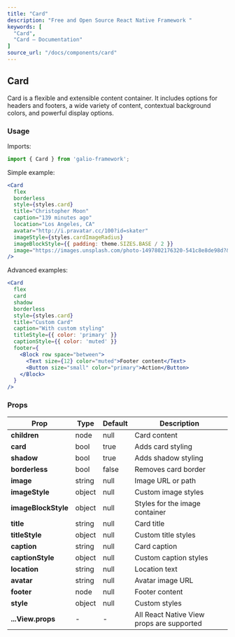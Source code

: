 ```yaml
---
title: "Card"
description: "Free and Open Source React Native Framework "
keywords: [
  "Card",
  "Card – Documentation"
]
source_url: "/docs/components/card"
---
```


## Card

Card is a flexible and extensible content container. It includes options for headers and footers, a wide variety of content, contextual background colors, and powerful display options.

### Usage

Imports:

```jsx
import { Card } from 'galio-framework';
```

Simple example:

```jsx
<Card
  flex
  borderless
  style={styles.card}
  title="Christopher Moon"
  caption="139 minutes ago"
  location="Los Angeles, CA"
  avatar="http://i.pravatar.cc/100?id=skater"
  imageStyle={styles.cardImageRadius}
  imageBlockStyle={{ padding: theme.SIZES.BASE / 2 }}
  image="https://images.unsplash.com/photo-1497802176320-541c8e8de98d?&w=1600&h=900&fit=crop&crop=entropy&q=300"
/>
```

Advanced examples:

```jsx
<Card
  flex
  card
  shadow
  borderless
  style={styles.card}
  title="Custom Card"
  caption="With custom styling"
  titleStyle={{ color: 'primary' }}
  captionStyle={{ color: 'muted' }}
  footer={
    <Block row space="between">
      <Text size={12} color="muted">Footer content</Text>
      <Button size="small" color="primary">Action</Button>
    </Block>
  }
/>
```

### Props

| Prop            | Type         | Default | Description                                                                                          |
| --------------- | ------------ | ------- | ---------------------------------------------------------------------------------------------------- |
| **children**    | node         | null    | Card content                                                                                          |
| **card**        | bool         | true    | Adds card styling                                                                                     |
| **shadow**      | bool         | true    | Adds shadow styling                                                                                   |
| **borderless**  | bool         | false   | Removes card border                                                                                   |
| **image**       | string       | null    | Image URL or path                                                                                     |
| **imageStyle**  | object       | null    | Custom image styles                                                                                   |
| **imageBlockStyle** | object   | null    | Styles for the image container                                                                        |
| **title**       | string       | null    | Card title                                                                                            |
| **titleStyle**  | object       | null    | Custom title styles                                                                                   |
| **caption**     | string       | null    | Card caption                                                                                          |
| **captionStyle**| object       | null    | Custom caption styles                                                                                 |
| **location**    | string       | null    | Location text                                                                                         |
| **avatar**      | string       | null    | Avatar image URL                                                                                      |
| **footer**      | node         | null    | Footer content                                                                                        |
| **style**       | object       | null    | Custom styles                                                                                         |
| **...View.props**| -           | -       | All React Native View props are supported                                                             |